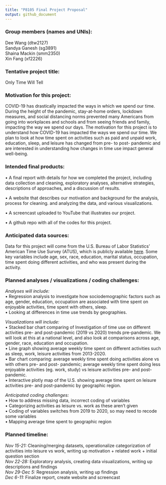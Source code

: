 ```yaml
---
title: "P8105 Final Project Proposal"
output: github_document
---
```


### Group members (names and UNIs): 
Dee Wang (dtw2127)
<br/>
Sandya Ganesh (sg3891)
<br/>
Shaina Mackin (smm2350)
<br/>
Xin Fang (xf2226)

### Tentative project title:
Only Time Will Tell

### Motivation for this project:
COVID-19 has drastically impacted the ways in which we spend our time. During the height of the pandemic, stay-at-home orders, lockdown measures, and social distancing norms prevented many Americans from going into workplaces and schools and from seeing friends and family, impacting the way we spend our days. The motivation for this project is to understand how COVID-19 has impacted the ways we spend our time. We plan to look at how time spent on activities such as paid and unpaid work, education, sleep, and leisure has changed from pre- to post- pandemic and are interested in understanding how changes in time use impact general well-being. 

### Intended final products:
• A final report with details for how we completed the project, including data collection and cleaning, exploratory analyses, alternative strategies, descriptions of approaches, and a discussion of results. 
</p>
• A website that describes our motivation and background for the analysis, process for cleaning. and analyzing the data, and various visualizations.
</p>
• A screencast uploaded to YouTube that illustrates our project. 
</p>
• A github repo with all of the codes for this project. 

### Anticipated data sources:
Data for this project will come from the U.S. Bureau of Labor Statistics’ American Time Use Survey (ATUS), which is publicly available [here](https://www.bls.gov/tus/datafiles-2020.htm). Some key variables include age, sex, race, education, marital status, occupation, time spent doing different activities, and who was present during the activity. 

### Planned analyses / visualizations / coding challenges:

*Analyses will include:*
<br/>
• Regression analysis to investigate how sociodemographic factors such as age, gender, education, occupation are associated with time spent on enjoyable activities, time spent with others, sleep.  
• Looking at differences in time use trends by geographies. 

*Visualizations will include:* 
<br/>
• Stacked bar chart comparing of Investigation of time use on different activities pre- and post-pandemic (2019 vs 2020) trends pre-pandemic. We will look at this at a national level, and also look at comparisons across age, gender, race, education and occupation.
<br/>
• Line graph showing average weekly time spent on different activities such as sleep, work, leisure activities from 2013-2020.
<br/>
• Bar chart comparing: average weekly time spent doing activities alone vs with others pre- and post- pandemic; average weekly time spent doing less enjoyable activities (eg. work, study) vs leisure activities pre- and post- pandemic.  
• Interactive plotly map of the U.S. showing average time spent on leisure activities pre- and post-pandemic by geographic region. 

*Anticipated coding challenges:*
<br/>
• How to address missing data, incorrect coding of variables
<br/>
• Categorizing activities as leisure vs. work as these aren’t given
<br/>
• Coding of variables switches from 2019 to 2020, so may need to recode some variables
<br/>
• Mapping average time spent to geographic region

### Planned timeline:
*Nov 15-21:* Cleaning/merging datasets, operationalize categorization of activities into leisure vs work, writing up motivation + related work + initial question section 
<br/>
*Nov 22-28:* Exploratory analysis, creating data visualizations, writing up descriptions and findings
<br/>
*Nov 29-Dec 5:* Regression analysis, writing up findings 
<br/>
*Dec 6-11:* Finalize report, create website and screencast 

